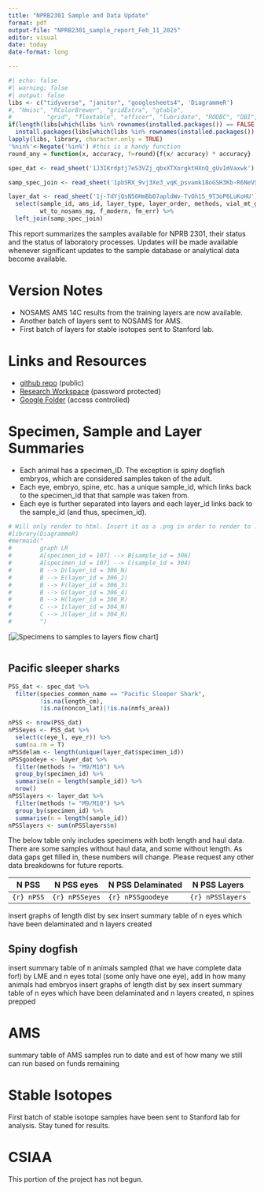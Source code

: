 ```yaml
---
title: "NPRB2301 Sample and Data Update"
format: pdf
output-file: "NPRB2301_sample_report_Feb_11_2025"
editor: visual
date: today
date-format: long

---
```


```r
#| echo: false
#| warning: false
#| output: false
libs <- c("tidyverse", "janitor", "googlesheets4", 'DiagrammeR')
#, "Hmisc", "RColorBrewer", "gridExtra", "gtable", 
#          "grid", "flextable", "officer", "lubridate", "RODBC", "DBI", "gtable", "patchwork")
if(length(libs[which(libs %in% rownames(installed.packages()) == FALSE )]) > 0) {
  install.packages(libs[which(libs %in% rownames(installed.packages()) == FALSE)])}
lapply(libs, library, character.only = TRUE)
'%nin%'<-Negate('%in%') #this is a handy function
round_any = function(x, accuracy, f=round){f(x/ accuracy) * accuracy}

spec_dat <- read_sheet('1J3IKrdptj7eS3VZj_qbxXTXorgktHXnQ_gUv1mVaxwk') %>% clean_names()

samp_spec_join <- read_sheet('1pbSRX_9vj3Xe3_vqK_psvamk18oGSH3Kb-R6NeVSQkc', sheet = 'Sample_Join') %>% clean_names()

layer_dat <- read_sheet('1j-TdYjQsN56HmBb07apldWv-TvOh1S_9T3oP6LuKoHU') %>% clean_names() %>% 
  select(sample_id, ams_id, layer_type, layer_order, methods, vial_mt_g, vial_dry_samp_g, layer_diam_mm,
         wt_to_nosams_mg, f_modern, fm_err) %>% 
  left_join(samp_spec_join)

```

This report summarizes the samples available for NPRB 2301, their status and the status of laboratory processes. Updates will be made available whenever significant updates to the sample database or analytical data become available.

# Version Notes

-   NOSAMS AMS 14C results from the training layers are now available.
-   Another batch of layers sent to NOSAMS for AMS.
-   First batch of layers for stable isotopes sent to Stanford lab.

# Links and Resources

-   [github repo](https://github.com/CindyTribuzio-NOAA/PSS_Ageing) (public)
-   [Research Workspace](https://www.researchworkspace.com/login) (password protected)
-   [Google Folder](https://drive.google.com/drive/folders/1xsjlj4UVk1kSxjrBIXrRbMp6OHLY9GhE) (access controlled)

# Specimen, Sample and Layer Summaries

-   Each animal has a specimen_ID. The exception is spiny dogfish embryos, which are considered samples taken of the adult.
-   Each eye, embryo, spine, etc. has a unique sample_id, which links back to the specimen_id that that sample was taken from.
-   Each eye is further separated into layers and each layer_id links back to the sample_id (and thus, specimen_id).

```r
# Will only render to html. Insert it as a .png in order to render to .pdf
#library(DiagrammeR)
#mermaid("
#        graph LR
#        A[specimen_id = 107] --> B[sample_id = 306]
#        A[specimen_id = 107] --> C(sample_id = 304)
#        B --> D(layer_id = 306_N)
#        B --> E(layer_id = 306_2)
#        B --> F(layer_id = 306_3)
#        B --> G(layer_id = 306_4)
#        B --> H(layer_id = 306_R)
#        C --> I(layer_id = 304_N)
#        C --> J(layer_id = 304_R)
#        ")
```
[![Specimens to samples to layers flow chart](NPRB2301_sample_reports_files/sample_layer_flow_chart.png)]
```r

```

## Pacific sleeper sharks

```r
PSS_dat <- spec_dat %>% 
  filter(species_common_name == "Pacific Sleeper Shark",
         !is.na(length_cm),
         !is.na(noncon_lat)|!is.na(nmfs_area))

nPSS <- nrow(PSS_dat)
nPSSeyes <- PSS_dat %>% 
  select(c(eye_l, eye_r)) %>% 
  sum(na.rm = T)
nPSSdelam <- length(unique(layer_dat$specimen_id))
nPSSgoodeye <- layer_dat %>% 
  filter(methods != "M9/M10") %>% 
  group_by(specimen_id) %>% 
  summarise(n = length(sample_id)) %>% 
  nrow()
nPSSlayers <- layer_dat %>% 
  filter(methods != "M9/M10") %>% 
  group_by(specimen_id) %>% 
  summarise(n = length(sample_id))
nPSSlayers <- sum(nPSSlayers$n)


```
The below table only includes specimens with both length and haul data. There are some samples without haul data, and some without length. As data gaps get filled in, these numbers will change. Please request any other data breakdowns for future reports.

| N PSS      | N PSS eyes    | N PSS Delaminated | N PSS Layers     | 
|------------|---------------|-------------------|------------------|
| `{r} nPSS` | `{r} nPSSeyes`| `{r} nPSSgoodeye` | `{r} nPSSlayers` |



insert graphs of length dist by sex insert summary table of n eyes which have been delaminated and n layers created

## Spiny dogfish

insert summary table of n animals sampled (that we have complete data for!) by LME and n eyes total (some only have one eye), add in how many animals had embryos insert graphs of length dist by sex insert summary table of n eyes which have been delaminated and n layers created, n spines prepped

# AMS

summary table of AMS samples run to date and est of how many we still can run based on funds remaining

# Stable Isotopes

First batch of stable isotope samples have been sent to Stanford lab for analysis. Stay tuned for results.

# CSIAA

This portion of the project has not begun.
